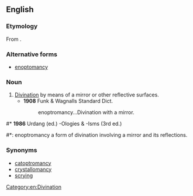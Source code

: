 ==English==

===Etymology===
From {{etyl|grc|en}} {{m|grc|ἔνοπτρον||mirror}} {{suffix||mancy|lang=en}}.

===Alternative forms===
* [[enoptomancy]]

===Noun===
{{en-noun|-}}

# [[divination|Divination]] by means of a mirror or other reflective surfaces.
#* '''1908''' Funk & Wagnalls Standard Dict.
#*: enoptromancy...Divination with a mirror.

#* '''1986''' Urdang (ed.) -Ologies & -Isms (3rd ed.)
#*: enoptromancy a form of divination involving a mirror and its reflections.

===Synonyms===
* [[catoptromancy]]
* [[crystallomancy]]
* [[scrying]]

[[Category:en:Divination]]